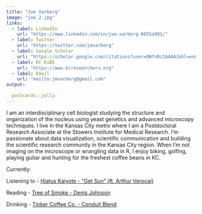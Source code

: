 ```yaml
---
title: "Joe Varberg"
image: "joe_2.jpg"
links:
  - label: LinkedIn
    url: "https://www.linkedin.com/in/joe-varberg-8855a991/"
  - label: Twitter
    url: "https://twitter.com/jmvarberg"
  - label: Google Scholar
    url: "https://scholar.google.com/citations?user=OW7nRcIAAAAJ&hl=en&authuser=1"
  - label: KC RiBS
    url: "https://www.kcresearchers.org"
  - label: Email
    url: "mailto:jmvarberg@gmail.com"
output:

  postcards::jolla
---
```

 
I am an interdisciplinary cell biologist studying the structure and organization of the nucleus using yeast genetics and advanced microscopy techniques. I live in the Kansas City metro where I am a Postdoctoral Research Associate at the Stowers Institute for Medical Research. I’m passionate about data visualization, scientific communication and building the scientific research community in the Kansas City region. When I’m not imaging on the microscope or wrangling data in R, I enjoy biking, golfing, playing guitar and hunting for the freshest coffee beans in KC.

Currently:

Listening to - [Hiatus Kaiyote - "Get Sun" (ft. Arthur Verocai)](https://www.youtube.com/watch?v=9IcJw8EteSc)

Reading - [Tree of Smoke - Denis Johnson](https://us.macmillan.com/books/9780312427740/treeofsmoke)

Drinking - [Tinker Coffee Co. - Conduit Blend](https://www.tinkercoffee.com/shop/conduit-espresso)